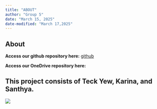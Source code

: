 ```yaml
---
title: "ABOUT"
author: "Group 5"
date: "March 15, 2025"
date-modified: "March 17,2025"
---
```


## About

**Access our github repository here:** [github](https://github.com/TeckYew/SMT201_GISProject_G5.git)

**Access our OneDrive repository here:**

## This project consists of Teck Yew, Karina, and Santhya.

![](images/clipboard-899793262.png)
